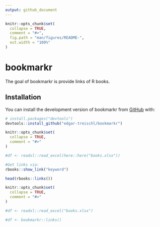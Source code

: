 ```yaml
---
output: github_document
---
```



<!-- README.md is generated from README.Rmd. Please edit that file -->

```r
knitr::opts_chunk$set(
  collapse = TRUE,
  comment = "#>",
  fig.path = "man/figures/README-",
  out.width = "100%"
)
```

# bookmarkr

<!-- badges: start -->
<!-- badges: end -->

The goal of bookmarkr is provide links of R books.

## Installation

You can install the development version of bookmarkr from [GitHub](https://github.com/) with:

``` r
# install.packages("devtools")
devtools::install_github("edgar-treischl/bookmarkr")
```

```r
knitr::opts_chunk$set(
  collapse = TRUE,
  comment = "#>"
)

#df <- readxl::read_excel(here::here("books.xlsx"))

```

```r
#Get links via: 
rbooks::show_link("keyword")
```


```r
head(rbooks::links())
```

```r
knitr::opts_chunk$set(
  collapse = TRUE,
  comment = "#>"
)

#df <- readxl::read_excel("books.xlsx")

#df <- bookmarkr::links()

```






